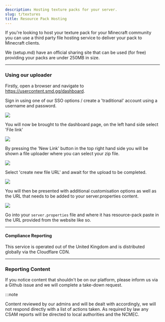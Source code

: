 ```yaml
---
description: Hosting texture packs for your server.
slug: t/textures
title: Resource Pack Hosting
---
```


If you're looking to host your texture pack for your Minecraft community you can use a third party file hosting service to deliver your pack to Minecraft clients.

We (setup.md) have an official sharing site that can be used (for free) providing your packs are under 250MB in size.

---

### Using our uploader

Firstly, open a browser and navigate to https://usercontent.smd.gg/dashboard.

Sign in using one of our SSO options / create a 'traditional' account using a username and password.

<img src="https://assets.prod.urho.st/uploads/files/7f07c4984e12b24049d70ff7feec7bbf.png"/>

You will now be brought to the dashboard page, on the left hand side select 'File link'

<img src="https://assets.prod.urho.st/uploads/files/9bb03127205ca2590b67513ea0b2e2c8.png"/>

By pressing the 'New Link' button in the top right hand side you will be shown a file uploader where you can select your zip file.

<img src="https://assets.prod.urho.st/uploads/files/c2900f2499ffb12d1cb181cefd04692c.png"/>

Select 'create new file URL' and await for the upload to be completed.

<img src="https://assets.prod.urho.st/uploads/files/326636dcd530912573ed0c753d2c979b.png"/>

You will then be presented with additional customisation options as well as the URL that needs to be added to your server.properties content.

<img src="https://assets.prod.urho.st/uploads/files/0d7cd891c9c5615758c6cec616a388b5.png"/>

Go into your `server.properties` file and where it has resource-pack paste in the URL provided from the website like so.

---
#### Compliance Reporting

This service is operated out of the United Kingdom and is distributed globally via the Cloudflare CDN.

---

### Reporting Content

If you notice content that shouldn't be on our platform, please inform us via a Github issue and we will complete a take-down request.

:::note

Content reviewed by our admins and will be dealt with accordingly, we will not respond directly with a list of actions taken. As required by law any CSAM reports will be directed to local authorities and the NCMEC.
